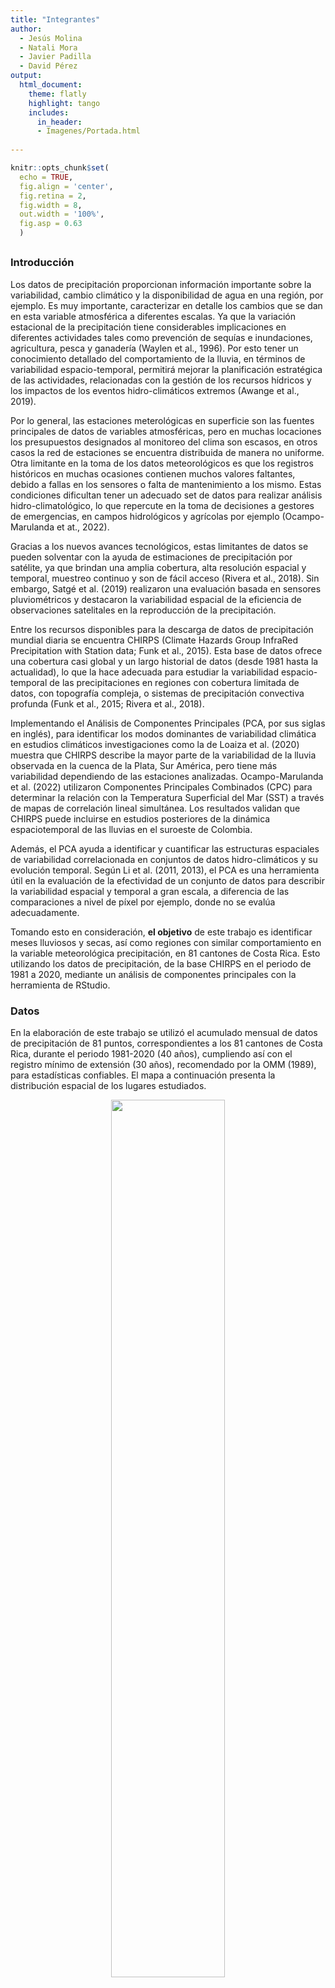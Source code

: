 ---
title: "Integrantes"
author: 
  - Jesús Molina
  - Natali Mora
  - Javier Padilla
  - David Pérez
output: 
  html_document:
    theme: flatly
    highlight: tango
    includes:
      in_header:
      - Imagenes/Portada.html
      
---

```{r setup, include=FALSE}
knitr::opts_chunk$set(
  echo = TRUE, 
  fig.align = 'center',
  fig.retina = 2,
  fig.width = 8,
  out.width = '100%',
  fig.asp = 0.63
  )

```

## {.tabset .tabset-fade}

### Introducción

Los datos de precipitación proporcionan información importante sobre la variabilidad, cambio climático y la disponibilidad de agua en una región, por ejemplo. Es muy importante, caracterizar en detalle los cambios que se dan en esta variable atmosférica a diferentes escalas. Ya que la variación estacional de la precipitación tiene considerables implicaciones en diferentes actividades tales como prevención de sequías e inundaciones, agricultura, pesca y ganadería (Waylen et al., 1996). Por esto tener un conocimiento detallado del comportamiento de la lluvia, en términos de variabilidad espacio-temporal, permitirá mejorar la planificación estratégica de las actividades, relacionadas con la gestión de los recursos hídricos y los impactos de los eventos hidro-climáticos extremos (Awange et al., 2019). 

Por lo general, las estaciones meterológicas en superficie son las fuentes principales de datos de variables atmosféricas, pero en muchas locaciones los presupuestos designados al monitoreo del clima son escasos, en otros casos la red de estaciones se encuentra distribuida de manera no uniforme. Otra limitante en la toma de los datos meteorológicos es que los registros históricos en muchas ocasiones contienen muchos valores faltantes, debido a fallas en los sensores o falta de mantenimiento a los mismo. Estas condiciones dificultan tener un adecuado set de datos para realizar análisis hidro-climatológico, lo que repercute en la toma de decisiones a gestores de emergencias, en campos hidrológicos y agrícolas por ejemplo (Ocampo-Marulanda et at., 2022).

Gracias a los nuevos avances tecnológicos, estas limitantes de datos se pueden solventar con la ayuda de estimaciones de precipitación por satélite, ya que brindan una amplia cobertura, alta resolución espacial y temporal, muestreo continuo y son de fácil acceso (Rivera et al., 2018). Sin embargo, Satgé et al. (2019) realizaron una evaluación basada en sensores pluviométricos y destacaron la variabilidad espacial de la eficiencia de observaciones satelitales en la reproducción de la precipitación.

Entre los recursos disponibles para la descarga de datos de precipitación mundial diaria se encuentra CHIRPS (Climate Hazards Group InfraRed Precipitation with Station data; Funk et al., 2015). Esta base de datos ofrece una cobertura casi global y un largo historial de datos (desde 1981 hasta la actualidad), lo que la hace adecuada para estudiar la variabilidad espacio-temporal de las precipitaciones en regiones con cobertura limitada de datos, con topografía compleja, o sistemas de precipitación convectiva profunda (Funk et al., 2015; Rivera et al., 2018). 

Implementando el Análisis de Componentes Principales (PCA, por sus siglas en inglés), para identificar los modos dominantes de variabilidad climática en estudios climáticos investigaciones como la de Loaiza et al. (2020) muestra que CHIRPS describe la mayor parte de la variabilidad de la lluvia observada en la cuenca de la Plata, Sur América, pero tiene más variabilidad dependiendo de las estaciones analizadas. Ocampo-Marulanda et al. (2022) utilizaron Componentes Principales Combinados (CPC) para determinar la relación con la Temperatura Superficial del Mar (SST) a través de mapas de correlación lineal simultánea. Los resultados validan que CHIRPS puede incluirse en estudios posteriores de la dinámica espaciotemporal de las lluvias en el suroeste de Colombia. 

Además, el PCA ayuda a identificar y cuantificar las estructuras espaciales de variabilidad correlacionada en conjuntos de datos hidro-climáticos y su evolución temporal. Según Li et al. (2011, 2013), el PCA es una herramienta útil en la evaluación de la efectividad de un conjunto de datos para describir la variabilidad espacial y temporal a gran escala, a diferencia de las comparaciones a nivel de píxel por ejemplo, donde no se evalúa adecuadamente. 

Tomando esto en consideración, **el objetivo** de este trabajo es identificar meses lluviosos y secas, así como regiones con similar comportamiento en la variable meteorológica precipitación, en 81 cantones de Costa Rica. Esto utilizando los datos de precipitación, de la base CHIRPS en el periodo de 1981 a 2020, mediante un análisis de componentes principales con la herramienta de RStudio.


### Datos

En la elaboración de este trabajo se utilizó el acumulado mensual de datos de precipitación de 81 puntos, correspondientes a los 81 cantones de Costa Rica, durante el periodo 1981-2020 (40 años), cumpliendo así con el registro mínimo de extensión (30 años), recomendado por la OMM (1989), para estadísticas confiables. El mapa a continuación presenta la distribución espacial de los lugares estudiados. 

<center>

![](imagenes/costarica_cantones.png){width="60%"}
</center>

La precipitación fue obtenida de la base de datos CHIRPS (Funk et al., 2015), que se genera a partir de técnicas de interpolación de imágenes satélites y datos de estaciones in situ para crear series de tiempo de lluvia cuadriculadas, esto para caracterizar ubicaciones geográficas con pocos o datos nulos. CHIRPS ofrece información de precipitación global entre latitudes de 50°S a 50°N, de descarga libre y gratuita con resoluciones temporales diarias, cada 2 meses, cada 3 meses y bajo formatos georeferenciados BIL, TIF o NetCDF. Los datos están disponibles en el sitio web [https://www.chc.ucsb.edu/data/chirps](https://www.chc.ucsb.edu/data/chirps).

La resolución espacial de CHIRPS es de 0.05° (alrededor de 5 km) y para este trabajo se utilizó un formato de descarga de NetCDF con resolución temporal de un día, lo que permitió calcular las estimaciones mensuales de lluvia para cada cantón. Para la extracción y procesamiento de los datos, se utilizó el software R. Con el paquete Raster y utilizando el shapefile cantonal de Costa Rica, se buscó el punto en la rejilla de CHIRPS más cercano a la posición geográfica del centroide del cantón. El resultado final consiste en un archivo con los valores mensuales de precipitación para cada uno de los 81 cantones de Costa Rica. 

    
0. En siguiente código se presenta como se realizó el proceso de extracción de los puntos de rejilla.


    ```{r, eval=FALSE}
    if (max(.packages(all.available = TRUE) == "raster") == 0) {
      install.packages("raster", dependencies = TRUE)
    }
    
    # Carga del paquete
    suppressWarnings(suppressMessages(library(raster)))
    
    poligono <-
      st_read("Cantonescr/5894e940-8455-4376-a1bc-ab05875cd4092020329-1-vyv616.0a2l.shp")
    
    files <- list.files(path = "Datos_crudos/",
                        pattern = "(.nc$)",
                        recursive = TRUE)
    
    all_files = paste0("Datos_crudos/", files)
    
    create_data <- function(y) {
      ext <- tools::file_ext(y)
      
      if (ext == "nc") {
        prueba <- brick(y, varname = "precip")
      }
      
      else{
        stop("Extension no permitida")
      }
      
      #Extrae los datos para el poligo creado
      datos <- raster::extract(prueba, poligono, fun = mean, na.rm = T)
      datos2 <- data.frame(t(datos))
    }
    
    Table <- all_files %>% map_df(create_data)
    (Table)
    ``` 
    
### Método

El análisis de componentes principales (PCA) puede ser útil para explorar conjuntos multivariados de datos, tales como el caso de los campos de variables geofísicas. Esto debido a que tiene el potencial para generar percepciones en cuanto a la variación espacial y temporal de los campos analizados y por lo tanto pueden sugerirse nuevas interpretaciones de la información, producto de la naturaleza de las principales combinaciones lineales generadas (Wilks, 2006). El PCA reduce un conjunto de datos que contiene una gran cantidad de variables a un conjunto de datos que contiene menos y nuevas variables (Wilks, 2006). Estas nuevas variables son combinaciones lineales de las originales, y estas combinaciones lineales se eligen para representar la máxima fracción posible de la variabilidad contenida en los datos originales.

Es decir, dadas múltiples observaciones $(K×1)$ de un vector de datos $x$, PCA encuentra $(M×1)$ vectores $u$ cuyos elementos son combinaciones lineales de los elementos de las $xs$, que contienen la mayor parte de la información en la colección original de $xs$. Los elementos de estos nuevos vectores $u$ se denominan componentes principales (PC). Amat (2020) menciona que para poder aplicar esta técnica, las variables del conjunto de datos deben tener una alta correlación para crear una serie de variables nuevas que no tienen correlación.

Cada PC explica una proporción de la variabilidad total y ésta se calcula mediante el cociente entre el valor propio y la traza de la matriz de covarianza. Cada uno de ellos es la combinación lineal de las respuestas que explican la posición i–ésima más grande de la variabilidad total.

Para cada componente, se obtiene la ecuación 1:

\begin{equation}
\tag{1}
z_i=a_{11}x_{i1}+a_{12}x_{i2}+...+a_{1p}x_{ip}
\end{equation}

La primer componente principal se calcula a partir de la combinación lineal de las variables originales con variancia máxima, dando como resultado que la ecuación de la primera componente corresponde a $z_1=Xa_1$

Luego, se procede a estimar la variancia de $z_1$ como muestra la ecuación 2: 

\begin{equation}
\tag{2}
\frac{1}{n}(z^\prime_1z_1) =\frac{1}{n}a^\prime_1 (X^\prime Xa_1) =a^\prime_1Sa_1$
\end{equation}

donde S es la matriz de variancia y covariancias de las observaciones. Para poder resolver esta maximización, se impone la restricción de que $a^\prime_1a_1=1$, la cual se incluye mediante un multiplicador de Lagrange:

\begin{equation}
\tag{3}
$M=a^\prime_1Sa_1-\lambda(a^\prime_1a_1-1)$ 
\end{equation}

Se busca derivar la ecuación 3 con respecto a $a_1$ e igualando a cero, obteniendo la solución de la ecuación 4:

\begin{equation}
\tag{4}
Sa_1=\lambda a_1
\end{equation}

lo cual indica que si se multiplica al lado izquierdo por de la ecuación 4 $a^\prime_1$ se obtiene que $\lambda$ es la varianza de $z_1$.

Se analizó la matriz de correlaciones para conocer la existencia o no de multicolinealidad entre las variables. Además de calculó el índice Kaiser-Meyer-Olkin (KMO) para identificar si era viable o no aplicar un PCA en nuestra set de datos. La medida de esta índice fue interpretada con las siguientes directrices: KMO > 0.9 muy bueno, 0.90 > KMO > 0.80 bueno, 0.80 > KMO > 0.70 aceptable, 0.70 > KMO > 0.60 regular, 0.60 > KMO > 0.50 malo, KMO < 0.5 muy malo, no se recomienda un PCA. Una vez analizada esta información se procede con el PCA, el número de componentes se determinó mediante el gráfico de sedimentación, para lo cual se identifica el punto de inflexión o codo en la curva del gráfico para a partir de ahí seleccionar las componentes principales.

### Análisis Exploratorio y Descriptivo

A continuación se realiza un análisis exploratorio y descriptivo de los datos, para la mejor comprensión e identificación de patrones lluviosos con la información que aloja el conjunto de datos.

Se presentan tablas y gráficos que ilustran los promedios mensuales y anuales, desviaciones estándar, así como los valores máximos y mínimos de la precipitación, con el objetivo de observar si existen, patrones estacionales, cambios en el régimen de lluvias a lo largo de las últimas cuatro décadas o diferencias regionales entre los distintos cantones, con el fin de comprender un poco más el clima en Costa Rica.

1.  Cargue los paquetes que vaya a utilizar en el análisis.

    ```{r results='hide', message=FALSE}
    local({
      r <- getOption("repos")
      r["CRAN"] <- "http://cran.r-project.org"
      options(repos = r)
    })
    
if (max(.packages(all.available = TRUE) == "here") == 0) {
  install.packages("here", dependencies = TRUE)
}

# Carga del paquete here
suppressWarnings(suppressMessages(library(here)))

if (max(.packages(all.available = TRUE) == "lubridate") == 0) {
  install.packages("lubridate", dependencies = TRUE)
}

# Carga del paquete
suppressWarnings(suppressMessages(library(lubridate)))

if (max(.packages(all.available = TRUE) == "corrplot") == 0) {
  install.packages("corrplot", dependencies = TRUE)
}

# Carga del paquete
suppressWarnings(suppressMessages(library(corrplot)))

if (max(.packages(all.available = TRUE) == "DT") == 0) {
  install.packages("DT", dependencies = TRUE)
}

# Carga del paquete
suppressWarnings(suppressMessages(library(DT)))

if (max(.packages(all.available = TRUE) == "tidyverse") == 0) {
  install.packages("tidyverse", dependencies = TRUE)
}

# Carga del paquete
suppressWarnings(suppressMessages(library(tidyverse)))

if (max(.packages(all.available = TRUE) == "readxl") == 0) {
  install.packages("readxl", dependencies = TRUE)
}

# Carga del paquete
suppressWarnings(suppressMessages(library(readxl)))

if (max(.packages(all.available = TRUE) == "xtable") == 0) {
  install.packages("xtable", dependencies = TRUE)
}

# Carga del paquete
suppressWarnings(suppressMessages(library(xtable)))

if (max(.packages(all.available = TRUE) == "kableExtra") == 0) {
  install.packages("kableExtra", dependencies = TRUE)
}

# Carga del paquete
suppressWarnings(suppressMessages(library(kableExtra, warn.conflicts = FALSE)))

if (max(.packages(all.available = TRUE) == "gt") == 0) {
  install.packages("gt", dependencies = TRUE)
}

# Carga del paquete
suppressWarnings(suppressMessages(library(gt)))

if (max(.packages(all.available = TRUE) == "tibble") == 0) {
  install.packages("tibble", dependencies = TRUE)
}

# Carga del paquete
suppressWarnings(suppressMessages(library(tibble)))

if (max(.packages(all.available = TRUE) == "openxlsx") == 0) {
  install.packages("openxlsx", dependencies = TRUE)
}

# Carga del paquete
suppressWarnings(suppressMessages(library(openxlsx)))

if (max(.packages(all.available = TRUE) == "reshape2") == 0) {
  install.packages("reshape2", dependencies = TRUE)
}

# Carga del paquete
suppressWarnings(suppressMessages(library(reshape2)))

if (max(.packages(all.available = TRUE) == "psych") == 0) {
  install.packages("psych", dependencies = TRUE)
}

# Carga del paquete
suppressWarnings(suppressMessages(library(psych)))

    ```

2. El siguiente código lee y guarda los paths de todos los archivos que se encuentran dentro del folder indicado (`folder_path`).

    ```{r}
    # Path del folder donde se encuentran los archivos para trabajar.
    folder_path <- here("Datos_chirps")
    
    # Encontrar todos los archivos dentro de la carpeta:
    lista_archivos <-
      list.files(path = folder_path,
                 recursive = TRUE,
                 full.names = TRUE)
    
    # Función para convertir los paths a tablas tipo tibble
    combertir_a_tibble <- function(path) {
      if (endsWith(path, ".csv")) {
        tabla_a <- read_csv(path, show_col_types = FALSE)
      } else if (endsWith(path, ".xlsx")) {
        tabla_a <- read_excel(path)
      } else if (endsWith(path, ".tsv")) {
        tabla_a <- read_tsv(path, show_col_types = FALSE)
      } else if (endsWith(path, ".jpg")) {
        "borrar esta entrada"
      } else {
        nombre_archivo <- sub(".*/([^/]+)\\.[^/.]+$", "\\1", path)
        warning1 <- paste0("WARNING: hay un archivo en formato erroneo.
                        Con el nombre ",
                        nombre_archivo)
        warning(warning1)}
    }
    ```

3. Se llama la función creada `combertir_a_tibble` para cada path dentro de la lista 'lista_archivos' con la ayuda de la función `map`, que convierte cada path en un tibble. 

    ```{r}
    tibble_list <- map(lista_archivos, ~ {
      combertir_a_tibble(.)})
    ```    
    
    ```{r}
    length(tibble_list)
    class(tibble_list)
    ```

    ```{r}
    datos_chirps_cr <- tibble_list[[1]]
    ```

4. Convierte los datos en datos numéricos.

    ```{r}
    datos_chirps_cr <- datos_chirps_cr %>%
                  mutate(across(where(is.character), as.numeric))
    ```

5. Se obtienen las precipitaciones anuales.

    ```{r}
    datos_chirps_cr |> group_by(Year) |>
      dplyr::summarise(across(everything(), mean)) -> datos_by_year
    ```

    ```{r}
    datos_chirps_cr |> group_by(Month) |>
      dplyr::summarise(across(everything(), mean)) -> mean_by_month
    ```
    
    ```{r}
    cantones <- datos_chirps_cr |> dplyr::select(c(-1,-2)) |> names()
    cantones
    ``` 

6. Promedios y desviación estándar mensual, para cada cantón.

    -   Solo se presentan los cantones con valores promedios de precipitación mínimos y máximos.
    -   En el Cuadro 1 se presentan los 10 cantones que obtuvieron los máximos valores promedios mensuales de precipitación (mm) ordenados de mayor a menor y junto con sus respectivas desviaciones estándar.
    -   En el Cuadro 2 se presentan los 10 cantones con los valores mínimos de precipitación promedio, ordenados de igual forma.

    ```{r}
    means <- apply(datos_chirps_cr[, 3:83], MARGIN = 2, mean)
    desve <- apply(datos_chirps_cr[, 3:83], MARGIN = 2, sd)
    promedios <- data.frame(Cantones = cantones,
      Promedios = round(means, 2),
      Desv_Est = round(desve))
    rownames(promedios) <- NULL
    ```
    
7. Cantones con los valores mensuales máximos de precipitación.

    ```{r }
    top_mensual <-
      promedios |> arrange(desc(Promedios)) |> top_n(10) |> gt() |>
      tab_header(
        title = md('**Cuadro 1.**<br> Cantones con los promedios máximos 
                   mensuales de precipitación')) |>
      tab_source_note(source_note = 'Fuente: Datos obtenidos de CHIRPS, 2022') |>
      cols_label(Desv_Est = 'Desv. Est.') |>
      tab_options(table.align = "center",
        heading.align = "left",
        table.font.size = 11)

    top_mensual
    ```

<br>  

8. Cantones con los promedios mínimos mensuales de precipitación.

    ```{r}
    menor_mensual <-
      promedios |> arrange(desc(Promedios)) |> tail(10) |> gt()
    menor_mensual <- menor_mensual |> tab_header(
      title = md('**Cuadro 2.**<br> Cantones con los promedios mínimos
                 mensuales de precipitación')) |>
      tab_source_note(source_note = 'Fuente: Datos obtenidos de CHIRPS, 2022') |>
      cols_label(Desv_Est = 'Desv. Est.') |>
      tab_options(
        table.align = "center",
        heading.align = "left",
        table.font.size = 11)
    menor_mensual
    ```

<br>

9.  Precipitación promedio para cada año. 

    -   El Cuadro 3, muestra de mayor a menor los 10 años con el promedio mensual de precipitación (mm).

    ```{r}
    means_yr <- apply(datos_by_year[, 3:83], MARGIN = 1, mean)
    sd_yr <- apply(datos_by_year[, 3:83], MARGIN = 1, sd)
    
    mean_by_year <- data.frame(
      Año = datos_by_year$Year,
      Promedio = round(means_yr, 2),
      Est_Dev = round(sd_yr, 2))
    ``` 

    ```{r}
    top_anual <-
      mean_by_year |> arrange(desc(Promedio)) |> top_n(10) |> gt()
    top_anual <- top_anual |> tab_header(
      title = md(
        '**Cuadro 3.**<br> Promedios máximos de precipitación mensual para 81 cantones de Costa Rica de acuerdo con el año'
      )) |>
      tab_source_note(source_note = 'Fuente: Datos obtenidos de CHIRPS, 2022') |>
      cols_label(Est_Dev = 'Desv. Est.') |>
      tab_options(
        table.align = "center",
        heading.align = "left",
        table.font.size = 11)
    top_anual
    ``` 
<br>

10. En el Cuadro 4, se muestran de mayor a menor los 10 años con los menores promedios mensuales de precipitación (mm).

    ```{r}
    menores_anual <-
      mean_by_year |> arrange(desc(Promedio)) |> tail(10) |> gt()
    menores_anual <- menores_anual |> tab_header(
      title = md(
        '**Cuadro 4.**<br> Promedios mínimos de precipitación mensual para 81  cantones de Costa Rica de acuerdo con el año')) |>
      tab_source_note(source_note = 'Fuente: Datos obtenidos de CHIRPS, 2022') |>
      cols_label(Est_Dev = 'Desv. Est.') |>
      tab_options(
        table.align = "center",
        heading.align = "left",
        table.font.size = 11)
    menores_anual
    ``` 

    ```{r eval=FALSE, include=TRUE, fig.align='left', out.height='400px', out.width='900px'}
    
    ggplot(data = mean_by_year, aes(x = Año, y = Promedio)) +
      geom_bar(stat = "identity", fill = "darkblue") +
      geom_text(aes(label = round(Promedio, 0)),
        vjust = -0.5,color = "grey6",
        size = 2) +
      labs( title = "**Gráfico 1.** <br> Promedio de la precipitación mensual para 81 cantones de Costa Rica de acuerdo con el año",
        x = "Año",
        y = "Precipitacion (mm)",
        caption = "Fuente: Datos obtenidos de CHIRPS, 2022") +
      scale_x_continuous(breaks = mean_by_year$Año,
                         labels = mean_by_year$Año) +
      theme(axis.text.x = element_text(
        angle = 45,
        vjust = 0.5,
        hjust = 1))
    ```
    
11. En el Gráfico 1, se muestra, los años vs la precipitación promedio mensual en mm.

    ```{r echo=FALSE, fig.align='center', out.width='900px', out.height='400px'}
    ggplot(data = mean_by_year, aes(x = Año, y = Promedio)) +
      geom_bar(stat = "identity", fill = "darkblue") +
      geom_text(
        aes(label = round(Promedio, 0)),
        vjust = -0.5,
        color = "grey6",
        size = 2) +
      labs( title = "",
        x = "Año",
        y = "Precipitación (mm)",
        caption = "Fuente: Datos obtenidos de CHIRPS, 2022") +
      scale_x_continuous(breaks = mean_by_year$Año,
                         labels = mean_by_year$Año) +
      theme(axis.text.x = element_text(
        angle = 90,
        vjust = 0.5,
        hjust = 1)) 
    ```

<center> **Gráfico 1: **Promedio de la precipitación mensual para los cantones de Costa Rica de acuerdo con el año </center>
<br>

12. El Gráfico 2, se presentan los promedios de precipitación mensuales de los 81 cantones de Costa Rica. 

    -  Se obtiene el promedio para cada mes.

    ```{r}
    means_mes <- apply(mean_by_month[, 3:83], MARGIN = 1, mean)
    promedios_mensuales <- data.frame(Mes = mean_by_month$Month,
                                      Promedio = round(means_mes, 1))
    promedios_mensuales
    ```

    -  Meses con los promedios anuales mayores de precipitación.
    
    ```{r}
    head(arrange(promedios_mensuales, desc(means_mes)), 4)
    ```
    
    -  Meses con los promedios anuales menores de precipitación.
    
    ```{r}
    tail(arrange(promedios_mensuales, desc(means_mes)), 4)
    ```

    - Nombre del mes en letras en vez de en números con `lubridate`
    
    ```{r}
    Sys.setlocale("LC_TIME", "es_ES.UTF-8")
    promedios_mensuales$mes_nombre <-
      lubridate::month(promedios_mensuales$Mes,
                       label = T)
    ```
 
     -  Observe en el Gráfico 2 que los meses más lluviosos son octubre, septiembre y mayo, con precipitaciones promedio de 416.5 mm, 364.2 mm, y 319.4 mm respectivamente. 
     
    -   Los meses menos lluviosos son enero, marzo y febrero, con precipitaciones promedio de 76.3 mm, 48.2 mm, y 42.9 mm respectivamente.  
    
    ```{r eval=FALSE, include=TRUE, fig.align='left', out.width='850px', out.height='450px'}
     
    ggplot(data = promedios_mensuales, aes(x = mes_nombre, y = Promedio)) +
      geom_bar(stat = "identity", fill = "skyblue") +
      geom_text(aes(label = round(Promedio, 0)),
        vjust = -0.5,
        color = "black",
        size = 2.2) +
      labs(
        title = "**Gráfico 2.** <br> Promedio de precipitación mensual para 81 cantones de Costa Rica",
        x = "Mes",
        y = "Precipitación (mm)",
        caption = "Fuente: Datos obtenidos de CHIRPS, 2022")
    ```

    ```{r echo=FALSE, fig.align='left', out.height='450px', out.width='850px'}
    ggplot(data = promedios_mensuales, aes(x = mes_nombre, y = Promedio)) +
      geom_bar(stat = "identity", fill = "skyblue") +
      geom_text(aes(label = round(Promedio, 0)),
        vjust = -0.5,
        color = "black",
        size = 2.2) +
      labs(title = "",
        x = "Mes",
        y = "Precipitación (mm)",
        caption = "Fuente: Datos obtenidos de CHIRPS, 2022")+
      theme(axis.text.x = element_text(angle = 45, hjust = 1))
    ```

<center>  **Gráfico 2.** Promedio de precipitación mensual para 81 cantones de Costa Rica </center>

<br>  
    
13. Se obtienen las **Correlaciones entre las variables estudiadas** (precipitación mensual de cada cantón)

    -  Observe las correlaciones débiles entre las ubicaciones en la Costa Caribe y      las demás regiones del país en el Gráfico 3.

    ```{r}
    datos_numericos <- datos_chirps_cr |> dplyr::select(c(-1,-2))
    
    corr_1 = cor(datos_numericos)
    
    corrplot(cor(datos_numericos[, c(1, 10, 14, 38, 39, 41, 57, 79, 
                  31, 40, 51, 28, 7, 3, 26, 24, 22,48)]), 
             tl.cex = 0.6, cl.cex =0.7)
    ```
<center> **Gráfico 3: ** Correlación lineal entre las estaciones. </center>
    
     
    ```{r}
    which(corr_1 < -0.5 &
            corr_1 > -0.99, arr.ind = TRUE)
    ```

     -   La mínima correlación es de 0.01197.
     
    ```{r}
    min(corr_1)
    ```    
    
     -   Pareja de cantones con bajas correlaciones (19 parejas de cantones con correlaciones menores a 0.1).
     
    ```{r}
    bajas_cor <-
      which(corr_1 < 0.1 & corr_1 > 0, arr.ind = TRUE) ## Bajas corr
    dim(bajas_cor)
    corr_1[c(15, 38, 41), c(15, 38, 41)]
    ```

     -   Cantidad de correlaciones entre 0.9 y 1 (1441 parejas de cantones con correlaciones mayores a 0.9).
     
    ```{r}
    altas_cor <- which(corr_1 > 0.9 & corr_1 <  1, arr.ind = TRUE)
    dim(altas_cor)
    ```

     -   Cantidad de correlaciones entre 0.99 y 1 (57 parejas de cantones con correlaciones mayores a 0.99).
     
    ```{r}
    muy_altas_cor <- which(corr_1 > 0.99 & corr_1 <  1, arr.ind = TRUE)
    dim(muy_altas_cor)
    ```

14. Indice Kaiser-Meyer-Olkin (KMO) para identificar si es viable o no aplicar un PCA en nuestro set de datos. 

    ```{r}
    KMO(cor(datos_numericos))
    ```

  
13. Comportamiento mensual de la lluvia para 9 cantones de Costa Rica

     -   Note que las locaciones del Pacífico y Valle Central presentan máximos de lluvia entre octubre-noviembre, con una disminución relativa de la precipitación en los meses de julio-agosto.
     
     -  Locaciones en el Caribe, presentan condiciones lluviosas todo el año, sin embargo se presentan un período relativamente seco, entre setiembre y octubre.

    ```{r echo=FALSE}
    path_datos <- here("Datos_chirps/datos_chirps_1981-2020.Rdata")
    
    load(path_datos)

    # Climatología
    Rainm <- prec %>%
      group_by(Month) %>%
      summarise_at(.vars = colnames(.)[3:83], mean)
    
    Rain <- data.frame(Rainm[-1])

    rownames(Rain) <- c("January",'February',
      "March", "April", "May", "June","July",
      "August","September", "October", "November","December")
    ```
    
    ```{r, out.width="70%", fig.align="center"}
     
     Rain_pc <- Rainm[,c(1,2,10,14,20,23,36,28,51,54,39,41,57)]
     Rain_pc <- melt(Rain_pc,  id.vars = 'Month', variable.name = 'station')
     Rain_pc %>%
       ggplot(aes(x = Month, y=value)) + geom_bar(stat="identity") +
      facet_wrap(vars(station), ncol = 3) +
       scale_x_continuous(breaks = c(1:12), 
                       labels = factor(1:12))+
      labs(x = "Month", y = "Precipitation (mm)")
    ```   

<center> **Gráfico 4: ** Ciclo anual de la precipitación en 9 cantones de Costa Rica. </center>

### Análisis de Componentes Principales

1.  Cargue los paquetes que vaya a utilizar en el análisis.

    ```{r results='hide', message=FALSE}
if (max(.packages(all.available = TRUE) == "readr") == 0) {
  install.packages("readr", dependencies = TRUE)
}

# Carga del paquete
suppressWarnings(suppressMessages(library(readr)))   

if (max(.packages(all.available = TRUE) == "papeR") == 0) {
  install.packages("papeR", dependencies = TRUE)
}

# Carga del paquete
suppressWarnings(suppressMessages(library(papeR)))      
 
if (max(.packages(all.available = TRUE) == "ggpubr") == 0) {
  install.packages("ggpubr", dependencies = TRUE)
}

# Carga del paquete
suppressWarnings(suppressMessages(library(ggpubr)))   

if (max(.packages(all.available = TRUE) == "CCA") == 0) {
  install.packages("CCA", dependencies = TRUE)
}

# Carga del paquete
suppressWarnings(suppressMessages(library(CCA)))  

if (max(.packages(all.available = TRUE) == "CCP") == 0) {
  install.packages("CCP", dependencies = TRUE)
}

# Carga del paquete
suppressWarnings(suppressMessages(library(CCP))) 

if (max(.packages(all.available = TRUE) == "sf") == 0) {
  install.packages("sf", dependencies = TRUE)
}

# Carga del paquete
suppressWarnings(suppressMessages(library(sf)))

if (max(.packages(all.available = TRUE) == "ggrepel") == 0) {
  install.packages("ggrepel", dependencies = TRUE)
}

# Carga del paquete
suppressWarnings(suppressMessages(library(ggrepel)))

if (max(.packages(all.available = TRUE) == "factoextra") == 0) {
  install.packages("factoextra", dependencies = TRUE)
}

# Carga del paquete
suppressWarnings(suppressMessages(library(factoextra)))

if (max(.packages(all.available = TRUE) == "FactoMineR") == 0) {
  install.packages("FactoMineR", dependencies = TRUE)
}

# Carga del paquete
suppressWarnings(suppressMessages(library(FactoMineR)))

if (max(.packages(all.available = TRUE) == "ggpubr") == 0) {
  install.packages("ggpubr", dependencies = TRUE)
}

# Carga del paquete
suppressWarnings(suppressMessages(library(ggpubr)))

    ```

2.  Desarrolle el código necesario para recuperar la información requerida.

    ```{r}
    # load("Datos_chirps/datos_chirps_1981-2020.Rdata")  

    # Climatologia
    Rainm <- prec %>%
      group_by(Month) %>%
      summarise_at(.vars = colnames(.)[3:83], mean)
    
    Rain <- data.frame(Rainm[-1])

    rownames(Rain) <- c("January",'February',
      "March", "April", "May", "June","July",
      "August","September", "October", "November","December")
  
    attach(Rain)
    
    head(Rain[, 1:6], 10)
    ```

1. Análisis de componentes principales

    ```{r}
     test.acp <- PCA(X = Rain,
                    scale.unit = TRUE,
                    graph = FALSE)
    ```

2. Selección de componentes principales

     -   El gráfico de sedimentación sugiere que se deben elegir dos componentes para realizar el estudio. El codo se forma en la componente número 3. Se observa que la varianza acumulativa explicada es del 89.5% con la primera componente.

    ```{r out.width="80%", fig.align="center"}
    fviz_eig(test.acp,  title = '',addlabels = TRUE) + theme_linedraw() +
      theme(text = element_text(size = 13),
        axis.title = element_text(size = 13),
        axis.text = element_text(size = 13)) +
      theme(axis.text.x = element_text(size = 13, angle = 0),
            axis.text.y = element_text(size = 13))+
      theme_bw() 
    ```    
    
3. Análisis de individuos

     -  El plano principal muestra los meses más y menos lluviosos. 
     Por ejemplo, setiembre y octubre corresponden a los meses más lluviosos de la   vertiente Pacífico, pero se observa una disminución de las lluvias en esos meses
     en la vertiente Caribe. 

    ```{r, out.width="70%", fig.align="center"}
     fviz_pca_ind(
      test.acp,
      col.ind = "cos2",
      title = "",
      geom.ind = c("point", "text"),
      ggtheme = theme(axis.text = element_text(size = 13), 
                      axis.title = element_text(size = 13)),
      gradient.cols = c("#00AFBB", "#E7B800", "#FC4E07"),
      labelsize = 4,
      pointsize = 1,
      repel = TRUE) +
      theme_linedraw() +
      theme(text = element_text(size = 13))
    
    ```

4. Análisis de variables

     -  El círculo de correlaciones muestra las correlación entre las variables (estaciones), para lo cual se analiza el ángulo que se forma entre estos. Se muestra que exite una correlación alta y positiva entre las estaciones de la región Caribe, que son explicados por la dimensión 2.
     -  Las variables están cerca de la orilla del circulo de correlaciones, lo que indicaría que están bien representadas.

    ```{r, out.width="70%", fig.align="center"}
    fviz_pca_var(test.acp,
             col.var = "contrib", title = "",labelsize = 2,
             gradient.cols = c("#00AFBB", "#E7B800", "#FC4E07"),
             repel = TRUE)+
      theme_linedraw() 
    ```
    
5. Variable de Contribución    

    ```{r}
     head(test.acp$var$contrib)
    ```
    
6. Utilizando prcomp
  
    ```{r}
    results <- prcomp(Rain, scale = TRUE)
    head(results$rotation[, 1:3], 10)
    EOF1 <- data.frame(results$rotation[,1])
    
    EOF1 <- data.frame(EOF1, nombres,latlon)
    colnames(EOF1) <- c('pesos',"canton","lat","lon")
    
    EOF2 <- data.frame(results$rotation[,2])
    EOF2 <- data.frame(EOF2, nombres,latlon)
    colnames(EOF2) <- c('pesos',"canton","lat","lon")

    ```

    ```{r eval=TRUE,echo=TRUE}
    cr_map <- sf::st_read("Cantones_de_Costa_Rica/5894e940-8455-4376-a1bc-ab05875cd4092020329-1-vyv616.0a2l.shp")
    
    cr_map_acp1 <- cr_map %>%
      # unir tablas
      left_join(EOF1,
                # indicar explícitamente las columnas índice,
                # necesario cuando no tienen el mismo nombre
                by = c("NOM_CANT_1" = "canton"))
    
     cr_map_acp1 %>%
      ggplot() + geom_sf() +
      geom_point(aes(x = lon, y = lat, fill = pesos),
        size = 2.2,
        shape = 23 ) +
        scale_fill_gradient(low="blue", high="red")+

    labs(x=NULL,y=NULL)+

      coord_sf(xlim = c(-86,-82.5),
               ylim = c(8, 11.3),
               expand = FALSE) +
      theme_linedraw() +
      theme_bw() 
    ```  
    
    
    ```{r eval=TRUE,echo=FALSE}
    
    cr_map_acp2 <- cr_map %>%
      # unir tablas
      left_join(EOF2,
                # indicar explícitamente las columnas índice,
                # necesario cuando no tienen el mismo nombre
                by = c("NOM_CANT_1" = "canton"))
    
    cr_map_acp2 %>%
      ggplot() + geom_sf() +
      geom_point(aes(x = lon, y = lat, fill = pesos),
        size = 2.2,
        shape = 23 ) +
      scale_fill_gradient(low="blue", high="red")+

    labs(x=NULL,y=NULL)+

      coord_sf(xlim = c(-86,-82.5),
               ylim = c(8, 11.3),
               expand = FALSE) +
      theme_linedraw() +
      theme_bw() 
    ```    

### Discusión

El Análisis de Componentes Principales pudo identificar características de lluvia en la Costa Rica. Se determinó que gran parte de la varianza en la precipitación se puede representar de manera adecuada a partir de las dos primeras componentes, con 89.5% y 7.6% respectivamente. La primera componente principal la determina la región Pacífica y la segunda corresponde a la vertiente Caribe costarricense; quedando el comportamiento espacial de cada modo de precipitación dividido por el sistema montañoso que atraviesa al país. Estos resultados son congruentes con los resultados de Alfaro (2002), quién indicó que el régimen de precipitaciones Pacífico es considerado el dominante en el país, el cual representa el 86.7% total de la variabilidad explicada de la precipitación en América Central, mientras que el segundo régimen o Caribe apenas representa un 8% de la varianza explicada.

Esto indica que las variaciones a cada lado del sistema montañoso no están correlacionadas, dejando en claro el efecto que tiene la topografía en la variabilidad de la precipitación en cada una de las vertientes de Costa Rica (Fernández et al., 1996). Este trabajo ilustra el uso de técnicas de análisis multivariado en la estudio del comportamiento de la lluvia en Costa Rica.  


### Bibliografía

Alfaro, E. (2002). Some Characteristics of the Annual Precipitation Cycle in Central America and their Relationships with its Surrounding Tropical Oceans. Top. Meteor. y Ocean., 9(2), 88-103.

Amat, Rodrigo. *Análisis de Componentes Principales (Principal Component Analysis, PCA) y t-SNE*. Recuperado de https://rpubs.com/Joaquin_AR/287787

Awange, J.L., Hu, K.X., Khaki, M. (2019). The newly merged satellite remotely sensed, gauge and reanalysis-based Multi-Source Weighted-Ensemble Precipitation: Evaluation over Australia and Africa (1981–2016). Science of The Total Environment, 670, 448-465. ISSN 0048-9697. Recuperado de: https://www.sciencedirect.com/science/article/pii/S0048969719311301

Fernández, W., Chacón, R., & Melgarejo, J. W. (1996). On the rainfall distribution with altitude over Costa Rica. Revista Geofísica, 44, 57 – 72.

Funk C., Peterson P., Landsfeld M. 2015. The climate hazards infrared precipitation with stations: a new environmental record for monitoring extremes. Sci data 2:150066. Doi: https://doi.org/10.1038/sdata.2015.66

Li W., Zhang P., Ye J. (2011). Impact of two diferent types of El Niño events on the Amazon climate and ecosystem productivity. J Plant Ecol 4, 91–99. Doi: https://doi.org/10.1093/jpe/rtq039

Li J., Carlson B.E., Lacis A.A. (2013). Application of spectral analysis techniques in the intercomparison of aerosol data: 1. An EOF approach to analyze the spatial-temporal variability of aerosol optical depth using multiple remote sensing data sets. J Geophys Res Atmos 118:8640–8648. Doi: https://doi.org/10.1002/jgrd.50686

Ocampo-Marulanda, C., Fernández-Álvarez, C., Cerón, W., Canchala, T., Carvajal-Escobar, Y., Morales, W. (2022). A spatiotemporal assessment of the high-resolution CHIRPS rainfall dataset in southwestern Colombia using combined principal component analysis. Ain Shams Engineering Journal, 13(5), 2090-447. Doi: https://doi.org/10.1016/j.asej.2022.101739

Organización Meteológica Mundial. (1989). Calculation of monthly and annual 30-year standard normals prepared by a meeting of experts, Washington, DC, USA, Marzo de 1989. Organización Meteológica Mundial, WCDP N 10, OMM, Ginebra.

Rivera JA., Marianetti G. (2018). Validation of CHIRPS precipitation dataset along the Central Andes of Argentina. Atmos Res, 213, 437–449. Doi: https://doi.org/10.1016/j.atmosres.2018.06.023

Satgé F., Ruelland D., Bonnet M. (2019). Consistency of satellite precipitation estimates in space and over time compared with gauge observations and snow-hydrological modelling in the Lake Titicaca region. Hydrol. Earth Syst. Sci., 23, 595–619. Doi: https://doi.org/10.5194/hess-23-595-2019
  
Waylen, P. R., Caviedes, C. N., & Quesada, M. E. (1996). Interannual variability of monthly precipitation in Costa Rica. Journal of Climate, 9, 2606 – 2613

Wilks, D.S. (2006). Statistical methods in the atmospheric sciences: An introduction. Segunda Edición. Academic Press. San Diego




